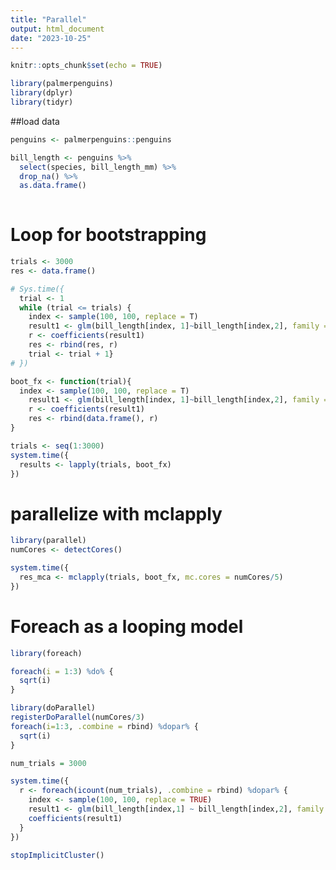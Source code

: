 ```yaml
---
title: "Parallel"
output: html_document
date: "2023-10-25"
---
```


```r
knitr::opts_chunk$set(echo = TRUE)
```

```r
library(palmerpenguins)
library(dplyr)
library(tidyr)
```

##load data
```r
penguins <- palmerpenguins::penguins
```

```r

bill_length <- penguins %>% 
  select(species, bill_length_mm) %>% 
  drop_na() %>% 
  as.data.frame()
  
```

# Loop for bootstrapping

```r

trials <- 3000
res <- data.frame()

# Sys.time({
  trial <- 1
  while (trial <= trials) {
    index <- sample(100, 100, replace = T)
    result1 <- glm(bill_length[index, 1]~bill_length[index,2], family = binomial(logit))
    r <- coefficients(result1)
    res <- rbind(res, r)
    trial <- trial + 1}
# })

```

```r

boot_fx <- function(trial){
  index <- sample(100, 100, replace = T)
    result1 <- glm(bill_length[index, 1]~bill_length[index,2], family = binomial(logit))
    r <- coefficients(result1)
    res <- rbind(data.frame(), r)
}

trials <- seq(1:3000)
system.time({
  results <- lapply(trials, boot_fx)
})

```

# parallelize with mclapply

```r

library(parallel)
numCores <- detectCores()

system.time({
  res_mca <- mclapply(trials, boot_fx, mc.cores = numCores/5)
})


```

# Foreach as a looping model

```r
library(foreach)

foreach(i = 1:3) %do% {
  sqrt(i)
}

```
```r
library(doParallel)
registerDoParallel(numCores/3)
foreach(i=1:3, .combine = rbind) %dopar% {
  sqrt(i)
}

```

```r

num_trials = 3000

system.time({
  r <- foreach(icount(num_trials), .combine = rbind) %dopar% {
    index <- sample(100, 100, replace = TRUE)
    result1 <- glm(bill_length[index,1] ~ bill_length[index,2], family = binomial(logit))
    coefficients(result1)
  }
})

stopImplicitCluster()

```

